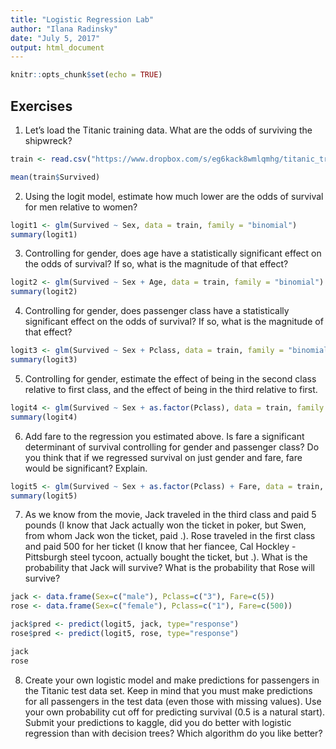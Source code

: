 ---
title: "Logistic Regression Lab"
author: "Ilana Radinsky"
date: "July 5, 2017"
output: html_document
---

```{r setup, include=FALSE}
knitr::opts_chunk$set(echo = TRUE)
```

## Exercises

1. Let's load the Titanic training data. What are the odds of surviving the shipwreck?

```{r}
train <- read.csv("https://www.dropbox.com/s/eg6kack8wmlqmhg/titanic_train.csv?raw=1")

mean(train$Survived)
```

2. Using the logit model, estimate how much lower are the odds of survival for men relative to women?

```{r}
logit1 <- glm(Survived ~ Sex, data = train, family = "binomial")
summary(logit1)
```

3. Controlling for gender, does age have a statistically significant effect on the odds of survival? If so, what is the magnitude of that effect?

```{r}
logit2 <- glm(Survived ~ Sex + Age, data = train, family = "binomial")
summary(logit2)
```

4. Controlling for gender, does passenger class have a statistically significant effect on the odds of survival? If so, what is the magnitude of that effect?

```{r}
logit3 <- glm(Survived ~ Sex + Pclass, data = train, family = "binomial")
summary(logit3)
```

5. Controlling for gender, estimate the effect of being in the second class relative to first class, and the effect of being in the third relative to first.

```{r}
logit4 <- glm(Survived ~ Sex + as.factor(Pclass), data = train, family = "binomial")
summary(logit4)
```

6. Add fare to the regression you estimated above. Is fare a significant determinant of survival controlling for gender and passenger class? Do you think that if we regressed survival on just gender and fare, fare would be significant? Explain.

```{r}
logit5 <- glm(Survived ~ Sex + as.factor(Pclass) + Fare, data = train, family = "binomial")
summary(logit5)
```

7. As we know from the movie, Jack traveled in the third class and paid 5 pounds (I know that Jack actually won the ticket in poker, but Swen, from whom Jack won the ticket, paid .). Rose traveled in the first class and paid 500 for her ticket (I know that her fiancee, Cal Hockley - Pittsburgh steel tycoon, actually bought the ticket, but .). What is the probability that Jack will survive? What is the probability that Rose will survive?

```{r}
jack <- data.frame(Sex=c("male"), Pclass=c("3"), Fare=c(5))
rose <- data.frame(Sex=c("female"), Pclass=c("1"), Fare=c(500))

jack$pred <- predict(logit5, jack, type="response")
rose$pred <- predict(logit5, rose, type="response")

jack
rose
```

8. Create your own logistic model and make predictions for passengers in the Titanic test data set. Keep in mind that you must make predictions for all passengers in the test data (even those with missing values). Use your own probability cut off for predicting survival (0.5 is a natural start). Submit your predictions to kaggle, did you do better with logistic regression than with decision trees? Which algorithm do you like better?



















